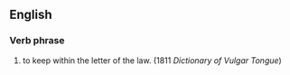 ==English==
===Verb phrase===
# {{idiom}} {{vulgar}} to keep within the letter of the law. (1811 ''Dictionary of Vulgar Tongue'')